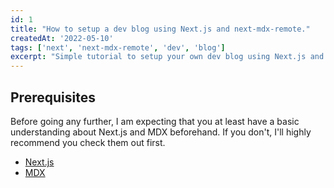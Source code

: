 ```yaml
---
id: 1
title: "How to setup a dev blog using Next.js and next-mdx-remote."
createdAt: '2022-05-10'
tags: ['next', 'next-mdx-remote', 'dev', 'blog']
excerpt: "Simple tutorial to setup your own dev blog using Next.js and next-mdx-remote."
---
```


## Prerequisites

Before going any further, I am expecting that you at least have a basic understanding about Next.js and MDX beforehand.
If you don't, I'll highly recommend you check them out first.

- [Next.js](https://nextjs.org)
- [MDX](https://mdxjs.com)
